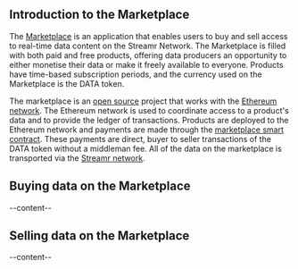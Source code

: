 

<ScrollableAnchor id="introduction-marketplace"><div>

## Introduction to the Marketplace
The [Marketplace](https://streamr.com/marketplace) is an application that enables users to buy and sell access to real-time data content on the Streamr Network. The Marketplace is filled with both paid and free products, offering data producers an opportunity to either monetise their data or make it freely available to everyone. Products have time-based subscription periods, and the currency used on the Marketplace is the <Link to={links.newdocs.dataToken}>DATA token</Link>.

The marketplace is an [open source](http://github.com/streamr-dev/streamr-platform) project that works with the [Ethereum network](https://www.ethereum.org). The Ethereum network is used to coordinate access to a product's data and to provide the ledger of transactions. Products are deployed to the Ethereum network and payments are made through the [marketplace smart contract](https://etherscan.io/address/0xa10151d088f6f2705a05d6c83719e99e079a61c1). These payments are direct, buyer to seller transactions of the DATA token without a middleman fee. All of the data on the marketplace is transported via the [Streamr network](https://streamr.com/network).

</div></ScrollableAnchor>

<ScrollableAnchor id="buying-data-marketplace"><div>

## Buying data on the Marketplace
--content--

</div></ScrollableAnchor>

<ScrollableAnchor id="selling-data-marketplace"><div>

## Selling data on the Marketplace
--content--

</div></ScrollableAnchor>
